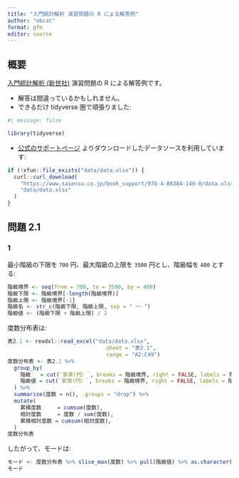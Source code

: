 ```yaml
---
title: "入門統計解析 演習問題の R による解答例"
author: "obcat"
format: gfm
editor: source
---
```


## 概要

[入門統計解析 (新世社)](https://www.saiensu.co.jp/search/?isbn=978-4-88384-140-0&y=2009) 演習問題の R による解答例です。

- 解答は間違っているかもしれません。
- できるだけ tidyverse 圏で頑張りました:

```r
#| message: false

library(tidyverse)
```

- [公式のサポートページ](https://www.saiensu.co.jp/search/?isbn=978-4-88384-140-0&y=2009#support) よりダウンロードしたデータソースを利用しています:

```r
if (!xfun::file_exists("data/data.xlsx")) {
  curl::curl_download(
    "https://www.saiensu.co.jp/book_support/978-4-88384-140-0/data.xlsx",
    "data/data.xlsx"
  )
}
```


## 問題 2.1

### 1

最小階級の下限を `700` 円、最大階級の上限を `3500` 円とし、階級幅を `400` とする:

```r
階級境界 <- seq(from = 700, to = 3500, by = 400)
階級下限 <- 階級境界[-length(階級境界)]
階級上限 <- 階級境界[-1]
階級名 <- str_c(階級下限, 階級上限, sep = " ～ ")
階級値 <- (階級下限 + 階級上限) / 2
```

度数分布表は:

```r
表2.1 <- readxl::read_excel("data/data.xlsx",
                               sheet = "表2.1",
                               range = "A2:C49")
度数分布表 <- 表2.1 %>% 
  group_by(
    階級   = cut(`家賃(円）`, breaks = 階級境界, right = FALSE, labels = 階級名),
    階級値 = cut(`家賃(円）`, breaks = 階級境界, right = FALSE, labels = 階級値),
  ) %>% 
  summarise(度数 = n(), .groups = "drop") %>% 
  mutate(
    累積度数     = cumsum(度数),
    相対度数     = 度数 / sum(度数),
    累積相対度数 = cumsum(相対度数),
  )
度数分布表
```

したがって、モードは:

```r
モード <- 度数分布表 %>% slice_max(度数) %>% pull(階級値) %>% as.character() %>% as.integer()
モード
```